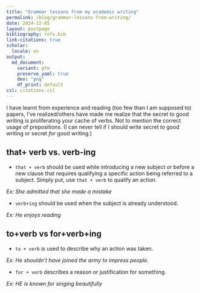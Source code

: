 ```yaml
---
title: "Grammar lessons from my academic writing"
permalink: /blog/grammar-lessons-from-writing/
date: 2024-12-05
layout: postpage
bibliography: refs.bib
link-citations: true
scholar:
  locale: en
output:
  md_document:
    variant: gfm
    preserve_yaml: true
    dev: "png"
    df_print: default
csl: citations.csl
---
```


I have learnt from experience and reading (too few than I am supposed to) papers, I've realized/others have made me realize that the secret to good writing is proliferating your cache of verbs. Not to mention the correct usage of prepositions. (I can never tell if I should write secret _to_ good writing or secret _for_ good writing.)

## that+ verb vs. verb-ing 

- `that + verb` should be used while introducing a new subject or before a new clause that requires qualifying a specific action being referred to a subject. Simply put, use `that + verb` to qualify an action. 

_Ex: She admitted that she made a mistake_

- `verb+ing` should be used when the subject is already understood. 

_Ex: He enjoys reading_

## to+verb vs for+verb+ing

- `to + verb` is used to describe why an action was taken. 

_Ex: He shouldn’t have joined the army to impress people._

- `for + verb` describes a reason or justification for something. 

_Ex: HE is known for singing beautifully_

